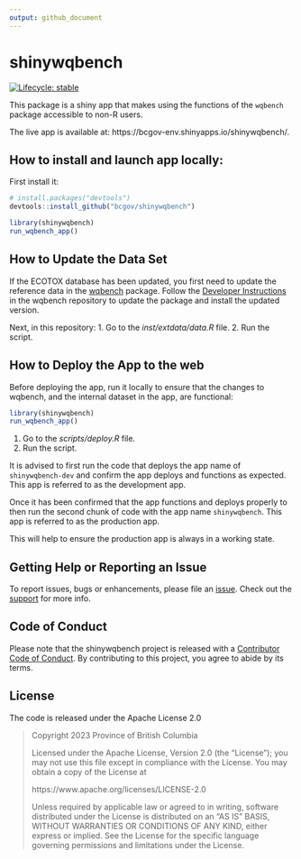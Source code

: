 ```yaml
---
output: github_document
---
```


# shinywqbench

<!-- badges: start -->
[![Lifecycle: stable](https://img.shields.io/badge/lifecycle-stable-brightgreen.svg)](https://lifecycle.r-lib.org/articles/stages.html#stable)
<!-- badges: end -->

This package is a shiny app that makes using the functions of the `wqbench` package accessible to non-R users.

The live app is available at: https://bcgov-env.shinyapps.io/shinywqbench/.

## How to install and launch app locally:

First install it:

```r
# install.packages("devtools")
devtools::install_github("bcgov/shinywqbench")
```

```r
library(shinywqbench)
run_wqbench_app()
```

## How to Update the Data Set

If the ECOTOX database has been updated, you first need to update the reference
data in the [wqbench](https://github.com/bcgov/wqbench) package. Follow the
[Developer Instructions](https://bcgov.github.io/wqbench/articles/Developer-instructions.html)
in the wqbench repository to update the package and install the updated version.

Next, in this repository:
1. Go to the *inst/extdata/data.R* file.
2. Run the script.

## How to Deploy the App to the web

Before deploying the app, run it locally to ensure that the changes to wqbench,
and the internal dataset in the app, are functional:

```r
library(shinywqbench)
run_wqbench_app()
```

1. Go to the *scripts/deploy.R* file.
2. Run the script.

It is advised to first run the code that deploys the app name of `shinywqbench-dev` and confirm the app deploys and functions as expected.
This app is referred to as the development app.

Once it has been confirmed that the app functions and deploys properly to then run the second chunk of code with the app name `shinywqbench`.
This app is referred to as the production app.

This will help to ensure the production app is always in a working state.

## Getting Help or Reporting an Issue

To report issues, bugs or enhancements, please file an [issue](https://github.com/bcgov/wqbench/issues).
Check out the [support](https://github.com/bcgov/wqbench/blob/main/.github/SUPPORT.md) for more info.

## Code of Conduct

Please note that the shinywqbench project is released with a [Contributor Code of Conduct](https://github.com/bcgov/shinywqbench/CODE_OF_CONDUCT.md).
By contributing to this project, you agree to abide by its terms.

## License

The code is released under the Apache License 2.0

> Copyright 2023 Province of British Columbia
>
> Licensed under the Apache License, Version 2.0 (the "License");
> you may not use this file except in compliance with the License.
> You may obtain a copy of the License at
>
> https://www.apache.org/licenses/LICENSE-2.0
>
> Unless required by applicable law or agreed to in writing, software
> distributed under the License is distributed on an "AS IS" BASIS,
> WITHOUT WARRANTIES OR CONDITIONS OF ANY KIND, either express or implied.
> See the License for the specific language governing permissions and
> limitations under the License.
